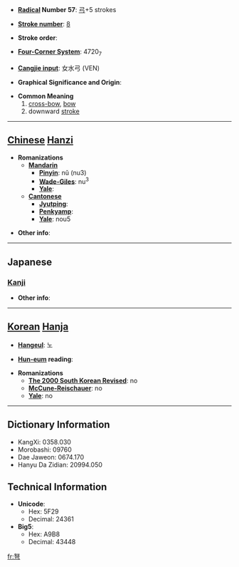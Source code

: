 * '''[[Wiktionary:Chinese radical index| Radical]] Number 57''': [[Wiktionary:Chinese radical index 弓|弓]]+5 strokes

* '''[[Wiktionary:Chinese total strokes index|Stroke number]]''': [[Wiktionary:Chinese total strokes index 8|8]]

* '''Stroke order''': 

* '''[[Wiktionary:Chinese four corner index|Four-Corner System]]''': 4720<sub>7</sub>

* '''[[Wiktionary:Chinese Cangjie index|Cangjie input]]''': 女水弓 (VEN)

* '''Graphical Significance and Origin''': 

* '''Common Meaning'''
*#[[cross-bow]], [[bow]]
*# downward [[stroke]]


----

== [[Chinese]] [[Hanzi]] ==

* '''Romanizations'''
** '''[[Mandarin]]'''
*** '''[[Pinyin]]''': nǔ (nu3)
*** '''[[Wade-Giles]]''': nu<sup>3</sup>
*** '''[[Yale]]''': 
** '''[[Cantonese]]'''
*** '''[[Jyutping]]''':
*** '''[[Penkyamp]]''': 
*** '''[[Yale]]''': nou5

* '''Other info''': 

----

==Japanese==
===[[Kanji]]===
{{kanji|on readings=[[ど]] (do)|kun readings=[[いしゅみ]] (ishumi)}}

* '''Other info''':  

----

== [[Korean]] [[Hanja]] ==

* '''[[Hangeul]]''': 노

* '''[[Hun-eum]] reading''': 

* '''Romanizations'''
** '''[[The 2000 South Korean Revised Romanization|The 2000 South Korean Revised]]''': no
** '''[[McCune-Reischauer]]''': no
** '''[[Yale]]''': no

----

== Dictionary Information ==

* KangXi: 0358.030
* Morobashi: 09760
* Dae Jaweon: 0674.170
* Hanyu Da Zidian: 20994.050

== Technical Information ==

* '''Unicode''':
** Hex: 5F29
** Decimal: 24361
* '''Big5''':
** Hex: A9B8
** Decimal: 43448

[[fr:弩]]